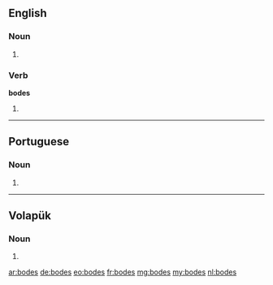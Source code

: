 ==English==

===Noun===
{{head|en}}

# {{plural of|bode}}

===Verb===
'''bodes'''

# {{en-third-person singular of|bode}}

----

==Portuguese==

===Noun===
{{head|pt}} {{m}}

# {{plural of|bode|lang=pt}}

----

==Volapük==

===Noun===
{{head|vo|noun form}}

# {{dative plural of|bod|lang=vo}}

[[ar:bodes]]
[[de:bodes]]
[[eo:bodes]]
[[fr:bodes]]
[[mg:bodes]]
[[my:bodes]]
[[nl:bodes]]